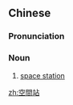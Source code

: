 {{also|空间站}}
==Chinese==
{{zh-forms|s=空间站|type=21}}

===Pronunciation===
{{zh-pron
|m=kōngjiānzhàn
|cat=n
}}

===Noun===
{{zh-noun}}

# [[space station]]

[[zh:空間站]]